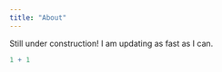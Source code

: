 ```yaml
---
title: "About"
---
```


Still under construction! I am updating as fast as I can.

```r
1 + 1
```
